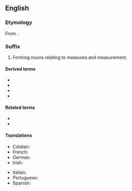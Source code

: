 ==English==

===Etymology===
From {{suffix|-meter|y|lang=en}}.

===Suffix===
{{en-suffix}}

# Forming nouns relating to measures and measurement.

====Derived terms====
{{suffixsee|en}}
* {{l|en|geometry}}
* {{l|en|isometry}}
* {{l|en|symmetry}}
* {{l|en|trigonometry}}

====Related terms====
* {{l|en|-meter}}
* {{l|en|-metric}}

====Translations====
{{trans-top|forming nouns relating to measures and measurement}}
* Catalan: {{t|ca|-metria|f}}
* French: {{t+|fr|-métrie|f}}
* German: {{t+|de|-metrie}}
* Irish: {{t|ga|-méadracht|f}}
{{trans-mid}}
* Italian: {{t+|it|-metria|f}}
* Portuguese: {{t|pt|-metria|f}}
* Spanish: {{t+|es|-metría|f}}
{{trans-bottom}}
